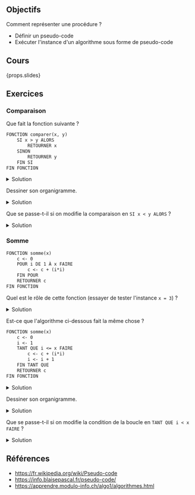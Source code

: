 ## Objectifs

Comment représenter une procédure ?

- Définir un pseudo-code
- Exécuter l'instance d'un algorithme sous forme de pseudo-code

## Cours

{props.slides}

## Exercices

### Comparaison

Que fait la fonction suivante ?

```txt showLineNumbers
FONCTION comparer(x, y)
    SI x > y ALORS
        RETOURNER x
    SINON
        RETOURNER y
    FIN SI
FIN FONCTION
```

<details>
<summary>Solution</summary>

La fonction `comparer` retourne le plus grand des deux nombres `x` et `y`.

</details>

Dessiner son organigramme.

<details>
<summary>Solution</summary>

```kroki type=plantuml
:Entrée : x, y;
if (x > y ?) then (vrai)
    :Retourner x;
    kill
else (faux)
    :Retourner y;
    kill
endif
```

</details>

Que se passe-t-il si on modifie la comparaison en `SI x < y ALORS` ?

<details>
<summary>Solution</summary>

La fonction retournera le plus petit des deux nombres `x` et `y`.

</details>

### Somme

```txt showLineNumbers
FONCTION somme(x)
    c <- 0
    POUR i DE 1 À x FAIRE
        c <- c + (i*i)
    FIN POUR
    RETOURNER c
FIN FONCTION
```

Quel est le rôle de cette fonction (essayer de tester l'instance `x = 3`) ?

<details>
<summary>Solution</summary>

La fonction `somme` calcule la somme des carrés de 1 à `x`. Pour `x = 3`, la somme est `1 + (2*2) + (3*3) = 1 + 4 + 9 = 14`.

Commencer par regarder quelle variable est retournée par la fonction. Ensuite, regarder comment évolue cette variable dans la boucle `POUR` (cumul des valeurs de `i`).

</details>

Est-ce que l'algorithme ci-dessous fait la même chose ?

```txt showLineNumbers
FONCTION somme(x)
    c <- 0
    i <- 1
    TANT QUE i <= x FAIRE
        c <- c + (i*i)
        i <- i + 1
    FIN TANT QUE
    RETOURNER c
FIN FONCTION
```

<details>
<summary>Solution</summary>

Oui, les deux algorithmes font la même chose. La seule différence est la syntaxe des boucles.

</details>

Dessiner son organigramme.

<details>
<summary>Solution</summary>

```kroki type=plantuml
:Entrée : x;
: c ← 0;
: i ← 1;
while (i ≤ x) is (vrai)
    : c ← c + (i*i);
    : i ← i + 1;
endwhile (faux)
:Retourner c;
kill​
```

</details>

Que se passe-t-il si on modifie la condition de la boucle en `TANT QUE i < x FAIRE` ?

<details>
<summary>Solution</summary>

La fonction retournera la somme des carrés de `1` à `x - 1`. Par exemple, pour `x = 3`, la somme sera `1 + 4 = 5` car la boucle s'arrête à `i = 2` et fera une itération de moins.

</details>

## Références

- https://fr.wikipedia.org/wiki/Pseudo-code
- https://info.blaisepascal.fr/pseudo-code/
- https://apprendre.modulo-info.ch/algo1/algorithmes.html
